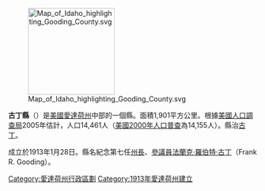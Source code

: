 [[File:Map_of_Idaho_highlighting_Gooding_County.svg|175px]]

'''古丁縣'''（{{lang-en|Gooding County}}）是[[美國|美國]][[愛達荷州|愛達荷州]]中部的一個縣。面積1,901平方公里。根據[[美國人口調查局|美國人口調查局]]2005年估計，人口14,461人（[[美國2000年人口普查|美國2000年人口普查]]為14,155人）。縣治[[古丁_(愛達荷州)|古丁]]。

成立於1913年1月28日。縣名紀念第七任[[愛達荷州州長|州長]]、[[美國參議院|參議員]][[法蘭克·羅伯特·古丁|法蘭克·羅伯特·古丁]]（Frank R. Gooding）。

{{爱达荷州}}
{{古丁縣 (愛達荷州)}}
{{DEFAULTSORT:Gooding County, Idaho}}
[[Category:愛達荷州行政區劃|Category:愛達荷州行政區劃]]
[[Category:1913年愛達荷州建立|Category:1913年愛達荷州建立]]

{{Idaho-stub}}